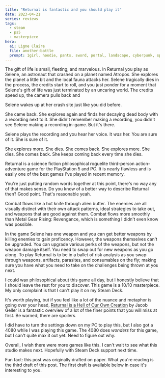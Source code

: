 ```yaml
---
title: "Returnal is fantastic and you should play it"
date: 2023-04-21
series: reviews
tags:
  - steam
  - ps5
  - masterpiece
hero:
  ai: Ligne Claire
  file: another-battle
  prompt: 1girl, hoodie, pants, sword, portal, landscape, cyberpunk, space needle
---
```


The gift of life is small, fleeting, and marvelous. In Returnal you
play as Selene, an astronaut that crashed on a planet named Atropos.
She explores the planet a little bit and the local fauna attacks her.
Selene tragically dies in the process, the credits start to roll, and
you just ponder for a moment that Selene's gift of life was just
terminated by an uncaring world. The credits speed up, the camera
pulls back and

Selene wakes up at her crash site just like you did before.

She came back. She explores again and finds her decaying dead body
with a recording next to it. She didn't remember making a recording,
you didn't see Selene making a recording in-game. But it's there.

Selene plays the recording and you hear her voice. It _was_ her. You
are sure of it. She is sure of it.

She explores more. She dies. She comes back. She explores more. She
dies. She comes back. She keeps coming back every time she dies.

Returnal is a science fiction philosophical roguelite third-person
action-adventure game for the PlayStation 5 and PC. It is nearly
flawless and is easily one of the best games I've played in recent
memory.

<XeblogConv name="Numa" mood="delet">
  You're just putting random words together at this point, there's no way any of
  that makes sense.
</XeblogConv>
<XeblogConv name="Cadey" mood="coffee">
  Do you know of a better way to describe Returnal then?
</XeblogConv>
<XeblogConv name="Numa" mood="thinking">
  Good point. That's reasonable yeah.
</XeblogConv>

Combat flows like a hot knife through alien butter. The enemies are
all visually distinct with their own attack patterns, ideal strategies
to take out, and weapons that are good against them. Combat flows more
smoothly than Metal Gear Rising: Revengance, which is something I
didn't even know was possible.

In the game Selene has one weapon and you can get better weapons by
killing enemies to gain proficency. However, the weapons themselves
can't be upgraded. You can upgrade various perks of the weapons, but
not the weapon damage itself. You need to swap out for new weapons as
you go along. To play Returnal is to be in a ballet of risk analysis
as you swap through weapons, artifacts, parasites, and consumables on
the fly; making sure you have what you need to take on the challenges
being thrown at you next.

I could wax philosophical about this game all day, but I honestly
believe that I should leave the rest for you to discover. This game is
a 10/10 masterpiece. My only complaint is that I can't play it on my
Steam Deck.

It's worth playing, but if you feel like a lot of the nuance and
metaphor is going over your head, [Returnal is a Hell of Our Own
Creation](https://youtu.be/fimmD9EtVd0) by Jacob Geller is a fantastic
overview of a lot of the finer points that you will miss at first. Be
warned, there are spoilers.

I did have to turn the settings down on my PC to play this, but I also
got a 4080 while I was playing this game. The 4080 does _wonders_ for
this game, but I can't quite max it out yet. Need to figure out why.

Overall, I wish there were more games like this. I can't wait to see
what this studio makes next. Hopefully with Steam Deck support next
time.

<XeblogConv standalone name="Mara" mood="hacker">
  Fun fact: this post was originally drafted on paper. What you're reading is
  the third draft of this post. The first draft is available below in case it's
  interesting to you.
</XeblogConv>

<XeblogToot url="https://pony.social/@cadey/110234374591597923"></XeblogToot>
